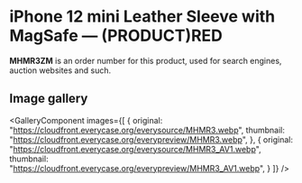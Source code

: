 
# iPhone 12 mini Leather Sleeve with MagSafe — (PRODUCT)RED

<Callout type='info' emoji='👉🏻'>**MHMR3ZM** is an order number for this product, used for search engines, auction websites and such.</Callout>

## Image gallery

<GalleryComponent
    images={[
      {
        original: "https://cloudfront.everycase.org/everysource/MHMR3.webp",
        thumbnail: "https://cloudfront.everycase.org/everypreview/MHMR3.webp",
      },
      {
        original: "https://cloudfront.everycase.org/everysource/MHMR3_AV1.webp",
        thumbnail: "https://cloudfront.everycase.org/everypreview/MHMR3_AV1.webp",
      }
    ]}
  />
